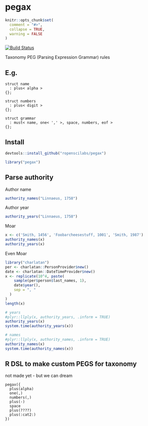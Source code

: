 pegax
=====

```r
knitr::opts_chunk$set(
  comment = "#>",
  collapse = TRUE,
  warning = FALSE
)
```

[![Build Status](https://travis-ci.org/ropenscilabs/pegax.svg?branch=master)](https://travis-ci.org/ropenscilabs/pegax)

Taxonomy PEG (Parsing Expression Grammar) rules

## E.g.

```
struct name
  : plus< alpha >
{};

struct numbers
  : plus< digit >
{};

struct grammar
  : must< name, one< ',' >, space, numbers, eof >
{};
```

## Install

```r
devtools::install_github("ropenscilabs/pegax")
```

```r
library("pegax")
```


## Parse authority

Author name

```r
authority_names("Linnaeus, 1758")
```

Author year

```r
authority_years("Linnaeus, 1758")
```

Moar

```r
x <- c('Smith, 1456', 'Foobarcheesestuff, 1001', 'Smith, 1987')
authority_names(x)
authority_years(x)
```

Even Moar

```r
library("charlatan")
per <- charlatan::PersonProvider$new()
date <- charlatan::DateTimeProvider$new()
x <- replicate(10^4, paste(
    sample(per$person$last_names, 1),
    date$year(),
    sep = ", "
  )
)
length(x)

# years
#plyr::llply(x, authority_years, .inform = TRUE)
authority_years(x)
system.time(authority_years(x))

# names
#plyr::llply(x, authority_names, .inform = TRUE)
authority_names(x)
system.time(authority_names(x))
```

## R DSL to make custom PEGS for taxonomy

not made yet - but we can dream

```
pegax({
  plus(alpha)
  one(,)
  numbers(,)
  plus(-)
  space
  plus(????)
  plus(:cat2:)
})
```
